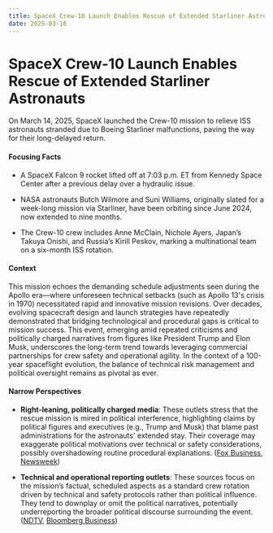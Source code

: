 ```yaml
---
title: SpaceX Crew-10 Launch Enables Rescue of Extended Starliner Astronauts
date: 2025-03-16
---
```


# SpaceX Crew-10 Launch Enables Rescue of Extended Starliner Astronauts

On March 14, 2025, SpaceX launched the Crew-10 mission to relieve ISS astronauts stranded due to Boeing Starliner malfunctions, paving the way for their long-delayed return.

#### Focusing Facts

- A SpaceX Falcon 9 rocket lifted off at 7:03 p.m. ET from Kennedy Space Center after a previous delay over a hydraulic issue.

- NASA astronauts Butch Wilmore and Suni Williams, originally slated for a week-long mission via Starliner, have been orbiting since June 2024, now extended to nine months.

- The Crew-10 crew includes Anne McClain, Nichole Ayers, Japan’s Takuya Onishi, and Russia’s Kirill Peskov, marking a multinational team on a six-month ISS rotation.

#### Context

This mission echoes the demanding schedule adjustments seen during the Apollo era—where unforeseen technical setbacks (such as Apollo 13's crisis in 1970) necessitated rapid and innovative mission revisions. Over decades, evolving spacecraft design and launch strategies have repeatedly demonstrated that bridging technological and procedural gaps is critical to mission success. This event, emerging amid repeated criticisms and politically charged narratives from figures like President Trump and Elon Musk, underscores the long-term trend towards leveraging commercial partnerships for crew safety and operational agility. In the context of a 100-year spaceflight evolution, the balance of technical risk management and political oversight remains as pivotal as ever.

#### Narrow Perspectives

- **Right-leaning, politically charged media**: These outlets stress that the rescue mission is mired in political interference, highlighting claims by political figures and executives (e.g., Trump and Musk) that blame past administrations for the astronauts' extended stay. Their coverage may exaggerate political motivations over technical or safety considerations, possibly overshadowing routine procedural explanations. ([Fox Business](https://www.foxbusiness.com/fox-news-air-space/elon-musks-spacex-launches-crew-rescue-stuck-nasa-astronauts-iss), [Newsweek](https://www.newsweek.com/spacex-successfully-launches-rescue-mission-stranded-nasa-astronauts-2045296))

- **Technical and operational reporting outlets**: These sources focus on the mission’s factual, scheduled aspects as a standard crew rotation driven by technical and safety protocols rather than political influence. They tend to downplay or omit the political narratives, potentially underreporting the broader political discourse surrounding the event. ([NDTV](https://www.ndtv.com/videos/sunita-williams-closer-to-homecoming-nasa-spacex-launch-crew-10-mission-913948), [Bloomberg Business](https://www.bloomberg.com/news/articles/2025-03-14/spacex-launches-nasa-crew-to-space-ahead-of-stuck-crew-return))
